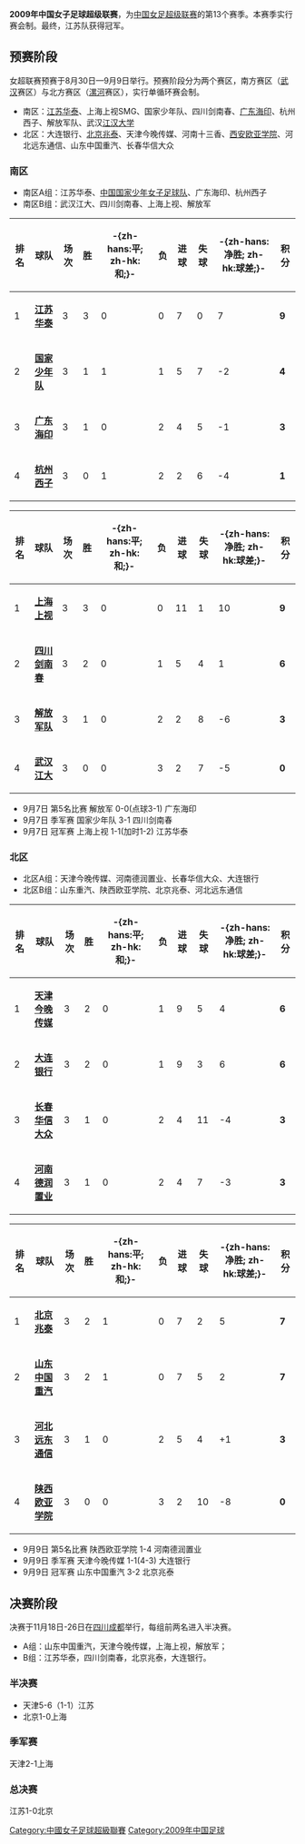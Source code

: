 '''2009年中国女子足球超级联赛'''，为[[中国女足超级联赛|中国女足超级联赛]]的第13个赛季。本赛季实行赛会制。最终，江苏队获得冠军。

== 预赛阶段 ==
女超联赛预赛于8月30日—9月9日举行。预赛阶段分为两个赛区，南方赛区（[[武汉|武汉]]赛区）与北方赛区（[[漯河|漯河]]赛区），实行单循环赛会制。
*南区：[[江苏华泰|江苏华泰]]、上海上视SMG、国家少年队、四川剑南春、[[广东海印|广东海印]]、杭州西子、解放军队、武汉[[江汉大学|江汉大学]]
*北区：大连银行、[[北京兆泰|北京兆泰]]、天津今晚传媒、河南十三香、[[西安欧亚学院|西安欧亚学院]]、河北远东通信、山东中国重汽、长春华信大众
=== 南区 ===
*南区A组：江苏华泰、[[中国国家少年女子足球队|中国国家少年女子足球队]]、广东海印、杭州西子
*南区B组：武汉江大、四川剑南春、上海上视、解放军
{| class="wikitable sortable" style="text-align: center;"
! '''排名'''
!'''球队'''
!'''场次'''
!'''胜'''
!'''-{zh-hans:平; zh-hk:和;}-'''
!'''负'''
!'''进球'''
!'''失球'''
!'''-{zh-hans:净胜; zh-hk:球差;}-'''
!'''积分'''
|- style="background: #D0F0C0;"
|1||align="left"|'''[[江苏华泰|江苏华泰]]'''||3||3||0||0||7||0||7|| '''9''' 
|- style="background: #D0F0C0;"
|2||align="left"|'''[[中国国家少年女子足球队|国家少年队]]'''||3||1||1||1|| 5|| 7 ||-2|| '''4'''
|- style="background: #F0F0F0;" 
|3||align="left"|'''[[广东海印|广东海印]]'''||3||1||0||2||4||5||-1||'''3'''
|- style="background: #F0F0F0;"
|4||align="left"|'''[[杭州西子|杭州西子]]'''||3||0||1||2||2||6||-4|| '''1'''
|}

{| class="wikitable sortable" style="text-align: center;"
! '''排名'''
!'''球队'''
!'''场次'''
!'''胜'''
!'''-{zh-hans:平; zh-hk:和;}-'''
!'''负'''
!'''进球'''
!'''失球'''
!'''-{zh-hans:净胜; zh-hk:球差;}-'''
!'''积分'''
|- style="background: #D0F0C0;"
|1||align="left"|'''[[上海上视|上海上视]]'''||3||3||0||0||11||1||10|| '''9''' 
|- style="background: #D0F0C0;"
|2||align="left"|'''[[四川剑南春|四川剑南春]]'''||3||2||0||1|| 5|| 4 ||1|| '''6'''
|- style="background: #F0F0F0;" 
|3||align="left"|'''[[解放军队|解放军队]]'''||3||1||0||2||2||8||-6||'''3'''
|- style="background: #F0F0F0;"
|4||align="left"|'''[[武汉江大|武汉江大]]'''||3||0||0||3||2||7||-5|| '''0'''
|}

*9月7日 第5名比赛 解放军 0-0(点球3-1) 广东海印
*9月7日 季军赛 国家少年队 3-1 四川剑南春
*9月7日 冠军赛 上海上视 1-1(加时1-2) 江苏华泰

=== 北区 ===
*北区A组：天津今晚传媒、河南德润置业、长春华信大众、大连银行
*北区B组：山东重汽、陕西欧亚学院、北京兆泰、河北远东通信

{| class="wikitable sortable" style="text-align: center;"
! '''排名'''
!'''球队'''
!'''场次'''
!'''胜'''
!'''-{zh-hans:平; zh-hk:和;}-'''
!'''负'''
!'''进球'''
!'''失球'''
!'''-{zh-hans:净胜; zh-hk:球差;}-'''
!'''积分'''
|- style="background: #D0F0C0;"
|1||align="left"|'''[[天津汇森|天津今晚传媒]]'''||3||2||0||1||9||5||4|| '''6''' 
|- style="background: #D0F0C0;"
|2||align="left"|'''[[大连银行|大连银行]]'''||3||2||0||1|| 9|| 3 ||6|| '''6'''
|- style="background: #F0F0F0;" 
|3||align="left"|'''[[长春大众卓越女子足球俱乐部|长春华信大众]]'''||3||1||0||2||4||11||-4||'''3'''
|- style="background: #F0F0F0;"
|4||align="left"|'''[[河南徽商女子足球俱乐部|河南德润置业]]'''||3||1||0||2||4||7||-3|| '''3'''
|}

{| class="wikitable sortable" style="text-align: center;"
! '''排名'''
!'''球队'''
!'''场次'''
!'''胜'''
!'''-{zh-hans:平; zh-hk:和;}-'''
!'''负'''
!'''进球'''
!'''失球'''
!'''-{zh-hans:净胜; zh-hk:球差;}-'''
!'''积分'''
|- style="background: #D0F0C0;"
|1||align="left"|'''[[北京兆泰|北京兆泰]]'''||3||2||1||0||7||2||5|| '''7''' 
|- style="background: #D0F0C0;"
|2||align="left"|'''[[山东精花女子足球俱乐部|山东中国重汽]]'''||3||2||1||0|| 7|| 5 ||2|| '''7'''
|- style="background: #F0F0F0;" 
|3||align="left"|'''[[河北远东通信|河北远东通信]]'''||3||1||0||2||5||4||+1||'''3'''
|- style="background: #F0F0F0;"
|4||align="left"|'''[[陕西欧亚学院|陕西欧亚学院]]'''||3||0||0||3||2||10||-8|| '''0'''
|}

*9月9日 第5名比赛 陕西欧亚学院 1-4 河南德润置业
*9月9日 季军赛 天津今晚传媒 1-1(4-3) 大连银行
*9月9日 冠军赛 山东中国重汽 3-2 北京兆泰

== 决赛阶段 ==
决赛于11月18日-26日在[[四川|四川]][[成都|成都]]举行，每组前两名进入半决赛。
*A组：山东中国重汽，天津今晚传媒，上海上视，解放军；
*B组：江苏华泰，四川剑南春，北京兆泰，大连银行。

=== 半决赛 ===
*天津5-6（1-1）江苏
*北京1-0上海

=== 季军赛 ===
天津2-1上海

=== 总决赛 ===
江苏1-0北京


{{中国女子足球超级联赛赛季}}

[[Category:中國女子足球超級聯賽|Category:中國女子足球超級聯賽]]
[[Category:2009年中国足球|Category:2009年中国足球]]